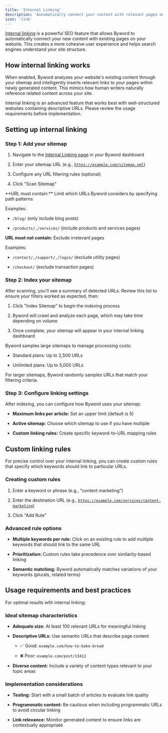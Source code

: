 ```yaml
---
title: 'Internal Linking'
description: 'Automatically connect your content with relevant pages on your site'
icon: 'link'
---
```


[Internal linking](https://byword.ai/sitemaps) is a powerful SEO feature that allows Byword to automatically connect your new content with existing pages on your website. This creates a more cohesive user experience and helps search engines understand your site structure.

## How internal linking works

When enabled, Byword analyzes your website's existing content through your sitemap and intelligently inserts relevant links to your pages within newly generated content. This mimics how human writers naturally reference related content across your site.

<Info>
  Internal linking is an advanced feature that works best with well-structured websites containing descriptive URLs. Please review the usage requirements before implementation.
</Info>

## Setting up internal linking

### Step 1: Add your sitemap

1. Navigate to the [Internal Linking page](https://byword.ai/sitemaps) in your Byword dashboard

2. Enter your sitemap URL (e.g., [`https://example.com/sitemap.xml`)](https://example.com/sitemap.xml\))

3. Configure any URL filtering rules (optional)

4. Click "Scan Sitemap"

<Accordion title="URL filtering options">
  **URL must contain:** Limit which URLs Byword considers by specifying path patterns

  Examples:

  * `/blog/` (only include blog posts)

  * `/products/,/services/` (include products and services pages)

  **URL must not contain:** Exclude irrelevant pages

  Examples:

  * `/contact/,/support/,/login/` (exclude utility pages)

  * `/checkout/` (exclude transaction pages)
</Accordion>

### Step 2: Index your sitemap

After scanning, you'll see a summary of detected URLs. Review this list to ensure your filters worked as expected, then:

1. Click "Index Sitemap" to begin the indexing process

2. Byword will crawl and analyze each page, which may take time depending on volume

3. Once complete, your sitemap will appear in your internal linking dashboard

<Warning>
  Byword samples large sitemaps to manage processing costs:

  * Standard plans: Up to 2,500 URLs

  * Unlimited plans: Up to 5,000 URLs

  For larger sitemaps, Byword randomly samples URLs that match your filtering criteria.
</Warning>

### Step 3: Configure linking settings

After indexing, you can configure how Byword uses your sitemap:

* **Maximum links per article:** Set an upper limit (default is 5)

* **Active sitemap:** Choose which sitemap to use if you have multiple

* **Custom linking rules:** Create specific keyword-to-URL mapping rules

## Custom linking rules

For precise control over your internal linking, you can create custom rules that specify which keywords should link to particular URLs.

### Creating custom rules

1. Enter a keyword or phrase (e.g., "content marketing")

2. Enter the destination URL (e.g., [`https://example.com/services/content-marketing`)](https://example.com/services/content-marketing\))

3. Click "Add Rule"

### Advanced rule options

* **Multiple keywords per rule:** Click on an existing rule to add multiple keywords that should link to the same URL

* **Prioritization:** Custom rules take precedence over similarity-based linking

* **Semantic matching:** Byword automatically matches variations of your keywords (plurals, related terms)

## Usage requirements and best practices

For optimal results with internal linking:

### Ideal sitemap characteristics

* **Adequate size:** At least 100 relevant URLs for meaningful linking

* **Descriptive URLs:** Use semantic URLs that describe page content

  * ✅ Good: `example.com/how-to-bake-bread`

  * ❌ Poor: `example.com/post/13412`

* **Diverse content:** Include a variety of content types relevant to your topic areas

### Implementation considerations

* **Testing:** Start with a small batch of articles to evaluate link quality

* **Programmatic content:** Be cautious when including programmatic URLs to avoid circular linking

* **Link relevance:** Monitor generated content to ensure links are contextually appropriate